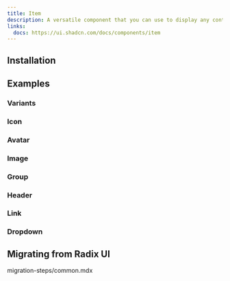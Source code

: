 ```yaml
---
title: Item
description: A versatile component that you can use to display any content.
links:
  docs: https://ui.shadcn.com/docs/components/item
---
```


<ComponentPreview name="item-demo" />

## Installation

<CodeBlockCommand component="item" />

## Examples

### Variants

<ComponentPreview name="item-variants" />

### Icon

<ComponentPreview name="item-icon" />

### Avatar

<ComponentPreview name="item-avatar" />

### Image

<ComponentPreview name="item-image" />

### Group

<ComponentPreview name="item-group" />

### Header

<ComponentPreview name="item-header" />

### Link

<ComponentPreview name="item-link" />

### Dropdown

<ComponentPreview name="item-dropdown" />

## Migrating from Radix UI

<Steps>
  <Step>
    <include>migration-steps/common.mdx</include>
  </Step>
</Steps>